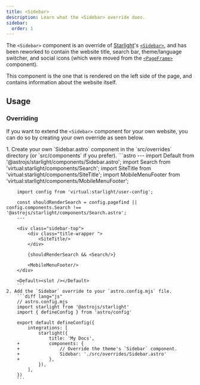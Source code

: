 ```yaml
---
title: <Sidebar>
description: Learn what the <Sidebar> override does.
sidebar:
  order: 1
---
```



The `<Sidebar>` component is an override of [Starlight](https://starlight.astro.build)'s
[`<Sidebar>`](https://starlight.astro.build/reference/overrides/#sidebar), and has been
reworked to contain the website title, search bar, theme/language switcher, and social icons
(which were moved from the [`<PageFrame>`](/starlight-theme-obsidian/components/pageframe) component).

This component is the one that is rendered on the left side of the page, and contains
information about the website itself.

## Usage

### Overriding

If you want to extend the `<Sidebar>` component for your own website, you can do so by creating your own override as seen below.

<Steps>
	1. Create your own `Sidebar.astro` component in the `src/overrides` directory (or `src/components` if you prefer).
		```astro
		---
		import Default from '@astrojs/starlight/components/Sidebar.astro';
		import Search from 'virtual:starlight/components/Search';
		import SiteTitle from 'virtual:starlight/components/SiteTitle';
		import MobileMenuFooter from 'virtual:starlight/components/MobileMenuFooter';

		import config from 'virtual:starlight/user-config';

		const shouldRenderSearch = config.pagefind || config.components.Search !== '@astrojs/starlight/components/Search.astro';
		---

		<div class="sidebar-top">
			<div class="title-wrapper ">
				<SiteTitle/>
			</div>

			{shouldRenderSearch && <Search/>}

			<MobileMenuFooter/>
		</div>

		<Default><slot /></Default>
		```
	2. Add the `Sidebar` override to your `astro.config.mjs` file.
		```diff lang="js"
		// astro.config.mjs
		import starlight from '@astrojs/starlight'
		import { defineConfig } from 'astro/config'

		export default defineConfig({
			integrations: [
				starlight({
					title: 'My Docs',
		+			components: {
		+				// Override the theme's `Sidebar` component.
		+				Sidebar: './src/overrides/Sidebar.astro'
		+			},
				}),
			],
		})
		```
</Steps>
